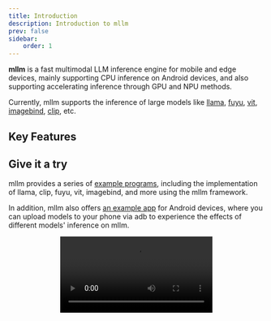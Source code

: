 ```yaml
---
title: Introduction
description: Introduction to mllm
prev: false
sidebar:
    order: 1
---
```


**mllm** is a fast multimodal LLM inference engine for mobile and edge devices, mainly supporting CPU inference on Android devices, and also supporting accelerating inference through GPU and NPU methods. 

Currently, mllm supports the inference of large models like <ins>llama</ins>, <ins>fuyu</ins>, <ins>vit</ins>, <ins>imagebind</ins>, <ins>clip</ins>, etc.

## Key Features


## Give it a try
mllm provides a series of [example programs](https://github.com/UbiquitousLearning/mllm/examples), including the implementation of llama, clip, fuyu, vit, imagebind, and more using the mllm framework. 

In addition, mllm also offers [an example app](https://github.com/UbiquitousLearning/mllm/android) for Android devices, where you can upload models to your phone via adb to experience the effects of different models' inference on mllm.

<center><video src="https://ubiquitouslearning.github.io/mllm_website/demo-full.mp4" controls="controls"  autoplay loop style="max-width:80%;max-height:600px;"></video></center>
